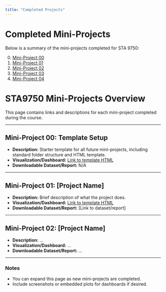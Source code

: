 ```yaml
---
title: "Completed Projects"
---
```


# Completed Mini-Projects

Below is a summary of the mini-projects completed for STA 9750:

0. [Mini-Project 00](mp00.qmd)
2. [Mini-Project 01](mp01.qmd)
2. [Mini-Project 02](mp02.qmd)
3. [Mini-Project 03](mp03.qmd)
4. [Mini-Project 04](mp04.qmd)

# STA9750 Mini-Projects Overview

This page contains links and descriptions for each mini-project completed during the course.

---

## Mini-Project 00: Template Setup
- **Description:** Starter template for all future mini-projects, including standard folder structure and HTML template.
- **Visualization/Dashboard:** [Link to template HTML](mp00.html)
- **Downloadable Dataset/Report:** N/A

---

## Mini-Project 01: [Project Name]
- **Description:** Brief description of what the project does.
- **Visualization/Dashboard:** [Link to template HTML](mp01.html)
- **Downloadable Dataset/Report:** [Link to dataset/report]

---

## Mini-Project 02: [Project Name]
- **Description:** ...
- **Visualization/Dashboard:** ...
- **Downloadable Dataset/Report:** ...

---

### Notes
- You can expand this page as new mini-projects are completed.
- Include screenshots or embedded plots for dashboards if desired.
